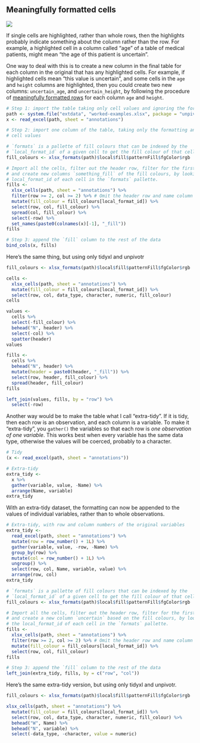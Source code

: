## Meaningfully formatted cells {#tidy-formatted-cells}

![](images/annotations.png)

If single cells are highlighted, rather than whole rows, then the highlights
probably indicate something about the column rather than the row.  For example,
a highlighted cell in a column called "age" of a table of medical patients,
might mean "the age of this patient is uncertain".

One way to deal with this is to create a new column in the final table for each
column in the original that has any highlighted cells.  For example, if
highlighted cells mean "this value is uncertain", and some cells in the `age`
and `height` columns are highlighted, then you could create two new columns:
`uncertain_age`, and `uncertain_height`, by following the procedure of
[meaningfully formatted rows](tidy-formatted-rows) for each column `age` and
`height`.

```r
# Step 1: import the table taking only cell values and ignoring the formatting
path <- system.file("extdata", "worked-examples.xlsx", package = "unpivotr")
x <- read_excel(path, sheet = "annotations")

# Step 2: import one column of the table, taking only the formatting and not the
# cell values

# `formats` is a pallette of fill colours that can be indexed by the
# `local_format_id` of a given cell to get the fill colour of that cell
fill_colours <- xlsx_formats(path)$local$fill$patternFill$fgColor$rgb

# Import all the cells, filter out the header row, filter for the first column,
# and create new columns `something_fill` of the fill colours, by looking up the
# local_format_id of each cell in the `formats` pallette.
fills <-
  xlsx_cells(path, sheet = "annotations") %>%
  filter(row >= 2, col >= 2) %>% # Omit the header row and name column
  mutate(fill_colour = fill_colours[local_format_id]) %>%
  select(row, col, fill_colour) %>%
  spread(col, fill_colour) %>%
  select(-row) %>%
  set_names(paste0(colnames(x)[-1], "_fill"))
fills

# Step 3: append the `fill` column to the rest of the data
bind_cols(x, fills)
```

Here's the same thing, but using only tidyxl and unpivotr

```r
fill_colours <- xlsx_formats(path)$local$fill$patternFill$fgColor$rgb

cells <-
  xlsx_cells(path, sheet = "annotations") %>%
  mutate(fill_colour = fill_colours[local_format_id]) %>%
  select(row, col, data_type, character, numeric, fill_colour)
cells

values <-
  cells %>%
  select(-fill_colour) %>%
  behead("N", header) %>%
  select(-col) %>%
  spatter(header)
values

fills <-
  cells %>%
  behead("N", header) %>%
  mutate(header = paste0(header, "_fill")) %>%
  select(row, header, fill_colour) %>%
  spread(header, fill_colour)
fills

left_join(values, fills, by = "row") %>%
  select(-row)
```

Another way would be to make the table what I call "extra-tidy".  If it is tidy,
then each row is an observation, and each column is a variable.  To make it
"extra-tidy", you `gather()` the variables so that each row is *one observation
of one variable*.  This works best when every variable has the same data type,
otherwise the values will be coerced, probably to a character.

```r
# Tidy
(x <- read_excel(path, sheet = "annotations"))

# Extra-tidy
extra_tidy <-
  x %>%
  gather(variable, value, -Name) %>%
  arrange(Name, variable)
extra_tidy
```

With an extra-tidy dataset, the formatting can now be appended to the values of
individual variables, rather than to whole observations.

```r
# Extra-tidy, with row and column numbers of the original variables
extra_tidy <-
  read_excel(path, sheet = "annotations") %>%
  mutate(row = row_number() + 1L) %>%
  gather(variable, value, -row, -Name) %>%
  group_by(row) %>%
  mutate(col = row_number() + 1L) %>%
  ungroup() %>%
  select(row, col, Name, variable, value) %>%
  arrange(row, col)
extra_tidy

# `formats` is a pallette of fill colours that can be indexed by the
# `local_format_id` of a given cell to get the fill colour of that cell
fill_colours <- xlsx_formats(path)$local$fill$patternFill$fgColor$rgb

# Import all the cells, filter out the header row, filter for the first column,
# and create a new column `uncertain` based on the fill colours, by looking up
# the local_format_id of each cell in the `formats` pallette.
fills <-
  xlsx_cells(path, sheet = "annotations") %>%
  filter(row >= 2, col >= 2) %>% # Omit the header row and name column
  mutate(fill_colour = fill_colours[local_format_id]) %>%
  select(row, col, fill_colour)
fills

# Step 3: append the `fill` column to the rest of the data
left_join(extra_tidy, fills, by = c("row", "col"))
```

Here's the same extra-tidy version, but using only tidyxl and unpivotr.

```r
fill_colours <- xlsx_formats(path)$local$fill$patternFill$fgColor$rgb

xlsx_cells(path, sheet = "annotations") %>%
  mutate(fill_colour = fill_colours[local_format_id]) %>%
  select(row, col, data_type, character, numeric, fill_colour) %>%
  behead("W", Name) %>%
  behead("N", variable) %>%
  select(-data_type, -character, value = numeric)
```

